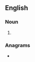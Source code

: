 ==English==

===Noun===
{{head|en|noun form}}

# {{plural of|en|Sandra}}

===Anagrams===
* {{anagrams|en|a=aadnrss|nasards|sardans}}